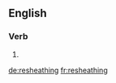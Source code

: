 ==English==

===Verb===
{{head|en|present participle}}

# {{present participle of|resheathe|lang=en}}

[[de:resheathing]]
[[fr:resheathing]]